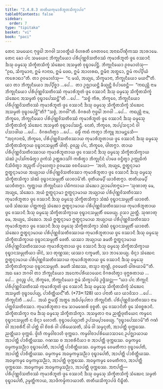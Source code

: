 ```yaml
---
title: "2.4.8.3 ᨲᨲᩥᨿᨠᩩᨾᩣᩁᩥᨽᩪᨲᩈᩥᨠ᩠ᨡᩣᨸᨴ"
tableOfContents: false
sidebar:
  order: 7
type: "tipitaka"
basket: "vi"
book: "paci"
---
```



<DynamicBreadcrumb />

<Division number="1130" book="paci">

<Paragraph number="3316" book="paci">
ᨲᩮᨶ ᩈᨾᨿᩮᨶ ᨻᩩᨴ᩠ᨵᩮᩤ ᨽᨣᩅᩤ ᩈᩣᩅᨲ᩠ᨳᩥᨿᩴ ᩅᩥᩉᩁᨲᩥ ᨩᩮᨲᩅᨶᩮ ᩋᨶᩣᨳᨸᩥᨱ᩠ᨯᩥᨠᩔ ᩋᩣᩁᩣᨾᩮ. ᨲᩮᨶ ᨡᩮᩣ ᨸᨶ ᩈᨾᨿᩮᨶ ᨽᩥᨠ᩠ᨡᩩᨶᩥᨿᩮᩣ ᨸᩁᩥᨸᩩᨱ᩠ᨱᩅᩦᩈᨲᩥᩅᩔᩴ ᨠᩩᨾᩣᩁᩥᨽᩪᨲᩴ ᨴ᩠ᩅᩮ ᩅᩔᩣᨶᩥ ᨨᩈᩩ ᨵᨾ᩠ᨾᩮᩈᩩ ᩈᩥᨠ᩠ᨡᩥᨲᩈᩥᨠ᩠ᨡᩴ ᩈᩴᨥᩮᨶ ᩋᩈᨾ᩠ᨾᨲᩴ ᩅᩩᨭ᩠ᨮᩣᨸᩮᨶ᩠ᨲᩥ. ᨽᩥᨠ᩠ᨡᩩᨶᩥᨿᩮᩣ ᩑᩅᨾᩣᩉᩴᩈᩩ—  “ᩑᨳ, ᩈᩥᨠ᩠ᨡᨾᩣᨶᩣ, ᩍᨾᩴ ᨩᩣᨶᩣᨳ, ᩍᨾᩴ ᨴᩮᨳ, ᩍᨾᩴ ᩋᩣᩉᩁᨳ, ᩍᨾᩥᨶᩣ ᩋᨲ᩠ᨳᩮᩣ, ᩍᨾᩴ ᨠᨸ᩠ᨸᩥᨿᩴ ᨠᩁᩮᩣᨳᩣ”ᨲᩥ. ᨲᩣ ᩑᩅᨾᩣᩉᩴᩈᩩ—  “ᨶ ᨾᨿᩴ, ᩋᨿ᩠ᨿᩮ, ᩈᩥᨠ᩠ᨡᨾᩣᨶᩣ, ᨽᩥᨠ᩠ᨡᩩᨶᩥᨿᩮᩣ ᨾᨿᨶ᩺”ᨲᩥ.
</Paragraph>

<Paragraph number="3317" book="paci">
ᨿᩣ ᨲᩣ ᨽᩥᨠ᩠ᨡᩩᨶᩥᨿᩮᩣ ᩋᨸ᩠ᨸᩥᨧ᩠ᨨᩣ …ᨸᩮ…  ᨲᩣ ᩏᨩ᩠ᨫᩣᨿᨶ᩠ᨲᩥ ᨡᩥᨿ᩠ᨿᨶ᩠ᨲᩥ ᩅᩥᨸᩣᨧᩮᨶ᩠ᨲᩥ—  “ᨠᨳᨬ᩠ᩉᩥ ᨶᩣᨾ ᨽᩥᨠ᩠ᨡᩩᨶᩥᨿᩮᩣ ᨸᩁᩥᨸᩩᨱ᩠ᨱᩅᩦᩈᨲᩥᩅᩔᩴ ᨠᩩᨾᩣᩁᩥᨽᩪᨲᩴ ᨴ᩠ᩅᩮ ᩅᩔᩣᨶᩥ ᨨᩈᩩ ᨵᨾ᩠ᨾᩮᩈᩩ ᩈᩥᨠ᩠ᨡᩥᨲᩈᩥᨠ᩠ᨡᩴ ᩈᩴᨥᩮᨶ ᩋᩈᨾ᩠ᨾᨲᩴ ᩅᩩᨭ᩠ᨮᩣᨸᩮᩔᨶ᩠ᨲᩦ”ᨲᩥ …ᨸᩮ…  “ᩈᨧ᩠ᨧᩴ ᨠᩥᩁ, ᨽᩥᨠ᩠ᨡᩅᩮ, ᨽᩥᨠ᩠ᨡᩩᨶᩥᨿᩮᩣ ᨸᩁᩥᨸᩩᨱ᩠ᨱᩅᩦᩈᨲᩥᩅᩔᩴ ᨠᩩᨾᩣᩁᩥᨽᩪᨲᩴ ᨴ᩠ᩅᩮ ᩅᩔᩣᨶᩥ ᨨᩈᩩ ᨵᨾ᩠ᨾᩮᩈᩩ ᩈᩥᨠ᩠ᨡᩥᨲᩈᩥᨠ᩠ᨡᩴ ᩈᩴᨥᩮᨶ ᩋᩈᨾ᩠ᨾᨲᩴ ᩅᩩᨭ᩠ᨮᩣᨸᩮᨶ᩠ᨲᩦ”ᨲᩥ? “ᩈᨧ᩠ᨧᩴ, ᨽᨣᩅᩤ”ᨲᩥ. ᩅᩥᨣᩁᩉᩥ ᨻᩩᨴ᩠ᨵᩮᩤ ᨽᨣᩅᩤ …ᨸᩮ…  ᨠᨳᨬ᩠ᩉᩥ ᨶᩣᨾ, ᨽᩥᨠ᩠ᨡᩅᩮ, ᨽᩥᨠ᩠ᨡᩩᨶᩥᨿᩮᩣ ᨸᩁᩥᨸᩩᨱ᩠ᨱᩅᩦᩈᨲᩥᩅᩔᩴ ᨠᩩᨾᩣᩁᩥᨽᩪᨲᩴ ᨴ᩠ᩅᩮ ᩅᩔᩣᨶᩥ ᨨᩈᩩ ᨵᨾ᩠ᨾᩮᩈᩩ ᩈᩥᨠ᩠ᨡᩥᨲᩈᩥᨠ᩠ᨡᩴ ᩈᩴᨥᩮᨶ ᩋᩈᨾ᩠ᨾᨲᩴ ᩅᩩᨭ᩠ᨮᩣᨸᩮᩔᨶ᩠ᨲᩥ. ᨶᩮᨲᩴ, ᨽᩥᨠ᩠ᨡᩅᩮ, ᩋᨸ᩠ᨸᩈᨶ᩠ᨶᩣᨶᩴ ᩅᩤ ᨸᩈᩣᨴᩤᨿ …ᨸᩮ…  ᩅᩥᨣᩁᩉᩥᨲ᩠ᩅᩣ …ᨸᩮ…  ᨵᨾ᩠ᨾᩥᩴ ᨠᨳᩴ ᨠᨲ᩠ᩅᩣ ᨽᩥᨠ᩠ᨡᩪ ᩋᩣᨾᨶ᩠ᨲᩮᩈᩥ—  “ᩋᨶᩩᨩᩣᨶᩣᨾᩥ, ᨽᩥᨠ᩠ᨡᩅᩮ, ᨸᩁᩥᨸᩩᨱ᩠ᨱᩅᩦᩈᨲᩥᩅᩔᩣᨿ ᨠᩩᨾᩣᩁᩥᨽᩪᨲᩣᨿ ᨴ᩠ᩅᩮ ᩅᩔᩣᨶᩥ ᨨᩈᩩ ᨵᨾ᩠ᨾᩮᩈᩩ ᩈᩥᨠ᩠ᨡᩥᨲᩈᩥᨠ᩠ᨡᩣᨿ ᩅᩩᨭ᩠ᨮᩣᨶᩈᨾ᩠ᨾᩩᨲᩥᩴ ᨴᩤᨲᩩᩴ. ᩑᩅᨬ᩠ᨧ ᨸᨶ, ᨽᩥᨠ᩠ᨡᩅᩮ, ᨴᩤᨲᨻ᩠ᨻᩣ. ᨲᩣᨿ ᨸᩁᩥᨸᩩᨱ᩠ᨱᩅᩦᩈᨲᩥᩅᩔᩣᨿ ᨠᩩᨾᩣᩁᩥᨽᩪᨲᩣᨿ ᨴ᩠ᩅᩮ ᩅᩔᩣᨶᩥ ᨨᩈᩩ ᨵᨾ᩠ᨾᩮᩈᩩ ᩈᩥᨠ᩠ᨡᩥᨲᩈᩥᨠ᩠ᨡᩣᨿ ᩈᩴᨥᩴ ᩏᨸᩈᩘᨠᨾᩥᨲ᩠ᩅᩣ ᩑᨠᩴᩈᩴ ᩏᨲ᩠ᨲᩁᩣᩈᩘᨣᩴ ᨠᩁᩥᨲ᩠ᩅᩣ ᨽᩥᨠ᩠ᨡᩩᨶᩦᨶᩴ ᨸᩣᨴᩮ ᩅᨶ᩠ᨴᩥᨲ᩠ᩅᩣ ᩏᨠ᩠ᨠᩩᨭᩥᨠᩴ ᨶᩥᩈᩦᨴᩥᨲ᩠ᩅᩣ ᩋᨬ᩠ᨩᩃᩥᩴ ᨸᨣ᩠ᨣᩉᩮᨲ᩠ᩅᩣ ᩑᩅᨾᩔ ᩅᨧᨶᩦᨿᩮᩣ—  ‘ᩋᩉᩴ, ᩋᨿ᩠ᨿᩮ, ᩍᨲ᩠ᨳᨶ᩠ᨶᩣᨾᩣ ᩍᨲ᩠ᨳᨶ᩠ᨶᩣᨾᩣᨿ ᩋᨿ᩠ᨿᩣᨿ ᨸᩁᩥᨸᩩᨱ᩠ᨱᩅᩦᩈᨲᩥᩅᩔᩣ ᨠᩩᨾᩣᩁᩥᨽᩪᨲᩣ ᨴ᩠ᩅᩮ ᩅᩔᩣᨶᩥ ᨨᩈᩩ ᨵᨾ᩠ᨾᩮᩈᩩ ᩈᩥᨠ᩠ᨡᩥᨲᩈᩥᨠ᩠ᨡᩣ ᩈᩴᨥᩴ ᩅᩩᨭ᩠ᨮᩣᨶᩈᨾ᩠ᨾᩩᨲᩥᩴ ᨿᩣᨧᩣᨾᩦ’ᨲᩥ. ᨴᩩᨲᩥᨿᨾ᩠ᨸᩥ ᨿᩣᨧᩥᨲᨻ᩠ᨻᩣ. ᨲᨲᩥᨿᨾ᩠ᨸᩥ ᨿᩣᨧᩥᨲᨻ᩠ᨻᩣ. ᨻ᩠ᨿᨲ᩠ᨲᩣᨿ ᨽᩥᨠ᩠ᨡᩩᨶᩥᨿᩣ ᨸᨭᩥᨻᩃᩣᨿ ᩈᩴᨥᩮᩣ ᨬᩣᨸᩮᨲᨻ᩠ᨻᩮᩣ—
</Paragraph>

</Division>
<Division number="1131" book="paci">

<Paragraph number="3318" book="paci">
‘ᩈᩩᨱᩣᨲᩩ ᨾᩮ, ᩋᨿ᩠ᨿᩮ, ᩈᩴᨥᩮᩣ. ᩋᨿᩴ ᩍᨲ᩠ᨳᨶ᩠ᨶᩣᨾᩣ ᩍᨲ᩠ᨳᨶ᩠ᨶᩣᨾᩣᨿ ᩋᨿ᩠ᨿᩣᨿ ᨸᩁᩥᨸᩩᨱ᩠ᨱᩅᩦᩈᨲᩥᩅᩔᩣ ᨠᩩᨾᩣᩁᩥᨽᩪᨲᩣ ᨴ᩠ᩅᩮ ᩅᩔᩣᨶᩥ ᨨᩈᩩ ᨵᨾ᩠ᨾᩮᩈᩩ ᩈᩥᨠ᩠ᨡᩥᨲᩈᩥᨠ᩠ᨡᩣ ᩈᩴᨥᩴ ᩅᩩᨭ᩠ᨮᩣᨶᩈᨾ᩠ᨾᩩᨲᩥᩴ ᨿᩣᨧᨲᩥ. ᨿᨴᩥ ᩈᩴᨥᩔ ᨸᨲ᩠ᨲᨠᩃᩖᩴ ᩈᩴᨥᩮᩣ ᩍᨲ᩠ᨳᨶ᩠ᨶᩣᨾᩣᨿ ᨸᩁᩥᨸᩩᨱ᩠ᨱᩅᩦᩈᨲᩥᩅᩔᩣᨿ ᨠᩩᨾᩣᩁᩥᨽᩪᨲᩣᨿ ᨴ᩠ᩅᩮ ᩅᩔᩣᨶᩥ ᨨᩈᩩ ᨵᨾ᩠ᨾᩮᩈᩩ ᩈᩥᨠ᩠ᨡᩥᨲᩈᩥᨠ᩠ᨡᩣᨿ ᩅᩩᨭ᩠ᨮᩣᨶᩈᨾ᩠ᨾᩩᨲᩥᩴ ᨴᨴᩮᨿ᩠ᨿ. ᩑᩈᩣ ᨬᨲ᩠ᨲᩥ.
</Paragraph>

<Paragraph number="3319" book="paci">
ᩈᩩᨱᩣᨲᩩ ᨾᩮ, ᩋᨿ᩠ᨿᩮ, ᩈᩴᨥᩮᩣ. ᩋᨿᩴ ᩍᨲ᩠ᨳᨶ᩠ᨶᩣᨾᩣ ᩍᨲ᩠ᨳᨶ᩠ᨶᩣᨾᩣᨿ ᩋᨿ᩠ᨿᩣᨿ ᨸᩁᩥᨸᩩᨱ᩠ᨱᩅᩦᩈᨲᩥᩅᩔᩣ ᨠᩩᨾᩣᩁᩥᨽᩪᨲᩣ ᨴ᩠ᩅᩮ ᩅᩔᩣᨶᩥ ᨨᩈᩩ ᨵᨾ᩠ᨾᩮᩈᩩ ᩈᩥᨠ᩠ᨡᩥᨲᩈᩥᨠ᩠ᨡᩣ ᩈᩴᨥᩴ ᩅᩩᨭ᩠ᨮᩣᨶᩈᨾ᩠ᨾᩩᨲᩥᩴ ᨿᩣᨧᨲᩥ. ᩈᩴᨥᩮᩣ ᩍᨲ᩠ᨳᨶ᩠ᨶᩣᨾᩣᨿ ᨸᩁᩥᨸᩩᨱ᩠ᨱᩅᩦᩈᨲᩥᩅᩔᩣᨿ ᨠᩩᨾᩣᩁᩥᨽᩪᨲᩣᨿ ᨴ᩠ᩅᩮ ᩅᩔᩣᨶᩥ ᨨᩈᩩ ᨵᨾ᩠ᨾᩮᩈᩩ ᩈᩥᨠ᩠ᨡᩥᨲᩈᩥᨠ᩠ᨡᩣᨿ ᩅᩩᨭ᩠ᨮᩣᨶᩈᨾ᩠ᨾᩩᨲᩥᩴ ᨴᩮᨲᩥ. ᨿᩔᩣ ᩋᨿ᩠ᨿᩣᨿ ᨡᨾᨲᩥ ᩍᨲ᩠ᨳᨶ᩠ᨶᩣᨾᩣᨿ ᨸᩁᩥᨸᩩᨱ᩠ᨱᩅᩦᩈᨲᩥᩅᩔᩣᨿ ᨠᩩᨾᩣᩁᩥᨽᩪᨲᩣᨿ ᨴ᩠ᩅᩮ ᩅᩔᩣᨶᩥ ᨨᩈᩩ ᨵᨾ᩠ᨾᩮᩈᩩ ᩈᩥᨠ᩠ᨡᩥᨲᩈᩥᨠ᩠ᨡᩣᨿ ᩅᩩᨭ᩠ᨮᩣᨶᩈᨾ᩠ᨾᩩᨲᩥᨿᩣ ᨴᩤᨶᩴ, ᩈᩣ ᨲᩩᨱ᩠ᩉᩔ; ᨿᩔᩣ ᨶᨠ᩠ᨡᨾᨲᩥ, ᩈᩣ ᨽᩣᩈᩮᨿ᩠ᨿ.
</Paragraph>

<Paragraph number="3320" book="paci">
ᨴᩥᨶ᩠ᨶᩣ ᩈᩴᨥᩮᨶ ᩍᨲ᩠ᨳᨶ᩠ᨶᩣᨾᩣᨿ ᨸᩁᩥᨸᩩᨱ᩠ᨱᩅᩦᩈᨲᩥᩅᩔᩣᨿ ᨠᩩᨾᩣᩁᩥᨽᩪᨲᩣᨿ ᨴ᩠ᩅᩮ ᩅᩔᩣᨶᩥ ᨨᩈᩩ ᨵᨾ᩠ᨾᩮᩈᩩ ᩈᩥᨠ᩠ᨡᩥᨲᩈᩥᨠ᩠ᨡᩣᨿ ᩅᩩᨭ᩠ᨮᩣᨶᩈᨾ᩠ᨾᩩᨲᩥ. ᨡᨾᨲᩥ ᩈᩴᨥᩔ, ᨲᩈ᩠ᨾᩣ ᨲᩩᨱ᩠ᩉᩦ, ᩑᩅᨾᩮᨲᩴ ᨵᩤᩁᨿᩣᨾᩦ’”ᨲᩥ.
</Paragraph>

<Paragraph number="3321" book="paci">
ᩋᨳ ᨡᩮᩣ ᨽᨣᩅᩤ ᨲᩣ ᨽᩥᨠ᩠ᨡᩩᨶᩥᨿᩮᩣ ᩋᨶᩮᨠᨸᩁᩥᨿᩣᨿᩮᨶ ᩅᩥᨣᩁᩉᩥᨲ᩠ᩅᩣ ᨴᩩᨻ᩠ᨽᩁᨲᩣᨿ …ᨸᩮ…  ᩑᩅᨬ᩠ᨧ ᨸᨶ, ᨽᩥᨠ᩠ᨡᩅᩮ, ᨽᩥᨠ᩠ᨡᩩᨶᩥᨿᩮᩣ ᩍᨾᩴ ᩈᩥᨠ᩠ᨡᩣᨸᨴᩴ ᩏᨴ᩠ᨴᩥᩈᨶ᩠ᨲᩩ—
</Paragraph>

</Division>
<Division number="1132" book="paci">

<Paragraph number="3322" book="paci">
<Emphasis>“ᨿᩣ ᨸᨶ ᨽᩥᨠ᩠ᨡᩩᨶᩦ ᨸᩁᩥᨸᩩᨱ᩠ᨱᩅᩦᩈᨲᩥᩅᩔᩴ ᨠᩩᨾᩣᩁᩥᨽᩪᨲᩴ ᨴ᩠ᩅᩮ ᩅᩔᩣᨶᩥ ᨨᩈᩩ ᨵᨾ᩠ᨾᩮᩈᩩ ᩈᩥᨠ᩠ᨡᩥᨲᩈᩥᨠ᩠ᨡᩴ ᩈᩴᨥᩮᨶ ᩋᩈᨾ᩠ᨾᨲᩴ ᩅᩩᨭ᩠ᨮᩣᨸᩮᨿ᩠ᨿ, ᨸᩣᨧᩥᨲ᩠ᨲᩥᨿᨶ᩺”</Emphasis>ᨲᩥ. (*73*:<Emphasis>128</Emphasis>)
</Paragraph>

</Division>
<Division number="1133" book="paci">

<Paragraph number="3323" book="paci">
<Emphasis>ᨿᩣ ᨸᨶᩣ</Emphasis>ᨲᩥ ᨿᩣ ᨿᩣᨴᩥᩈᩣ …ᨸᩮ…  <Emphasis>ᨽᩥᨠ᩠ᨡᩩᨶᩦ</Emphasis>ᨲᩥ …ᨸᩮ…  ᩋᨿᩴ ᩍᨾᩈ᩠ᨾᩥᩴ ᩋᨲ᩠ᨳᩮ ᩋᨵᩥᨸ᩠ᨸᩮᨲᩣ ᨽᩥᨠ᩠ᨡᩩᨶᩦᨲᩥ.
</Paragraph>

<Paragraph number="3324" book="paci">
<Emphasis>ᨸᩁᩥᨸᩩᨱ᩠ᨱᩅᩦᩈᨲᩥᩅᩔᩣ</Emphasis> ᨶᩣᨾ ᨸᨲ᩠ᨲᩅᩦᩈᨲᩥᩅᩔᩣ. <Emphasis>ᨠᩩᨾᩣᩁᩥᨽᩪᨲᩣ</Emphasis> ᨶᩣᨾ ᩈᩣᨾᨱᩮᩁᩦ ᩅᩩᨧ᩠ᨧᨲᩥ. <Emphasis>ᨴ᩠ᩅᩮ ᩅᩔᩣᨶᩦ</Emphasis>ᨲᩥ ᨴ᩠ᩅᩮ ᩈᩴᩅᨧ᩠ᨨᩁᩣᨶᩥ. <Emphasis>ᩈᩥᨠ᩠ᨡᩥᨲᩈᩥᨠ᩠ᨡᩣ</Emphasis> ᨶᩣᨾ ᨨᩈᩩ ᨵᨾ᩠ᨾᩮᩈᩩ ᩈᩥᨠ᩠ᨡᩥᨲᩈᩥᨠ᩠ᨡᩣ. <Emphasis>ᩋᩈᨾ᩠ᨾᨲᩣ</Emphasis> ᨶᩣᨾ ᨬᨲ᩠ᨲᩥᨴᩩᨲᩥᨿᩮᨶ ᨠᨾ᩠ᨾᩮᨶ ᩅᩩᨭ᩠ᨮᩣᨶᩈᨾ᩠ᨾᩩᨲᩥ ᨶ ᨴᩥᨶ᩠ᨶᩣ ᩉᩮᩣᨲᩥ. <Emphasis>ᩅᩩᨭ᩠ᨮᩣᨸᩮᨿ᩠ᨿᩣ</Emphasis>ᨲᩥ ᩏᨸᩈᨾ᩠ᨸᩣᨴᩮᨿ᩠ᨿ.
</Paragraph>

<Paragraph number="3325" book="paci">
“ᩅᩩᨭ᩠ᨮᩣᨸᩮᩔᩣᨾᩦ”ᨲᩥ ᨣᨱᩴ ᩅᩤ ᩋᩣᨧᩁᩥᨶᩥᩴ ᩅᩤ ᨸᨲ᩠ᨲᩴ ᩅᩤ ᨧᩦᩅᩁᩴ ᩅᩤ ᨸᩁᩥᨿᩮᩈᨲᩥ, ᩈᩦᨾᩴ ᩅᩤ ᩈᨾ᩠ᨾᨶ᩠ᨶᨲᩥ, ᩋᩣᨸᨲ᩠ᨲᩥ ᨴᩩᨠ᩠ᨠᨭᩔ. ᨬᨲ᩠ᨲᩥᨿᩣ ᨴᩩᨠ᩠ᨠᨭᩴ. ᨴ᩠ᩅᩦᩉᩥ ᨠᨾ᩠ᨾᩅᩤᨧᩣᩉᩥ ᨴᩩᨠ᩠ᨠᨭᩣ. ᨠᨾ᩠ᨾᩅᩤᨧᩣᨸᩁᩥᨿᩮᩣᩈᩣᨶᩮ ᩏᨸᨩ᩠ᨫᩣᨿᩣᨿ ᩋᩣᨸᨲ᩠ᨲᩥ ᨸᩣᨧᩥᨲ᩠ᨲᩥᨿᩔ. ᨣᨱᩔ ᨧ ᩋᩣᨧᩁᩥᨶᩥᨿᩣ ᨧ ᩋᩣᨸᨲ᩠ᨲᩥ ᨴᩩᨠ᩠ᨠᨭᩔ.
</Paragraph>

</Division>
<Division number="1134" book="paci">

<Paragraph number="3326" book="paci">
ᨵᨾ᩠ᨾᨠᨾ᩠ᨾᩮ ᨵᨾ᩠ᨾᨠᨾ᩠ᨾᩈᨬ᩠ᨬᩣ ᩅᩩᨭ᩠ᨮᩣᨸᩮᨲᩥ, ᩋᩣᨸᨲ᩠ᨲᩥ ᨸᩣᨧᩥᨲ᩠ᨲᩥᨿᩔ. ᨵᨾ᩠ᨾᨠᨾ᩠ᨾᩮ ᩅᩮᨾᨲᩥᨠᩣ ᩅᩩᨭ᩠ᨮᩣᨸᩮᨲᩥ, ᩋᩣᨸᨲ᩠ᨲᩥ ᨸᩣᨧᩥᨲ᩠ᨲᩥᨿᩔ. ᨵᨾ᩠ᨾᨠᨾ᩠ᨾᩮ ᩋᨵᨾ᩠ᨾᨠᨾ᩠ᨾᩈᨬ᩠ᨬᩣ ᩅᩩᨭ᩠ᨮᩣᨸᩮᨲᩥ, ᩋᩣᨸᨲ᩠ᨲᩥ ᨸᩣᨧᩥᨲ᩠ᨲᩥᨿᩔ.
</Paragraph>

<Paragraph number="3327" book="paci">
ᩋᨵᨾ᩠ᨾᨠᨾ᩠ᨾᩮ ᨵᨾ᩠ᨾᨠᨾ᩠ᨾᩈᨬ᩠ᨬᩣ, ᩋᩣᨸᨲ᩠ᨲᩥ ᨴᩩᨠ᩠ᨠᨭᩔ. ᩋᨵᨾ᩠ᨾᨠᨾ᩠ᨾᩮ ᩅᩮᨾᨲᩥᨠᩣ, ᩋᩣᨸᨲ᩠ᨲᩥ ᨴᩩᨠ᩠ᨠᨭᩔ. ᩋᨵᨾ᩠ᨾᨠᨾ᩠ᨾᩮ ᩋᨵᨾ᩠ᨾᨠᨾ᩠ᨾᩈᨬ᩠ᨬᩣ, ᩋᩣᨸᨲ᩠ᨲᩥ ᨴᩩᨠ᩠ᨠᨭᩔ.
</Paragraph>

</Division>
<Division number="1135" book="paci">

<Paragraph number="3328" book="paci">
ᩋᨶᩣᨸᨲ᩠ᨲᩥ—  ᨸᩁᩥᨸᩩᨱ᩠ᨱᩅᩦᩈᨲᩥᩅᩔᩴ ᨠᩩᨾᩣᩁᩥᨽᩪᨲᩴ ᨴ᩠ᩅᩮ ᩅᩔᩣᨶᩥ ᨨᩈᩩ ᨵᨾ᩠ᨾᩮᩈᩩ ᩈᩥᨠ᩠ᨡᩥᨲᩈᩥᨠ᩠ᨡᩴ ᩈᩴᨥᩮᨶ ᩈᨾ᩠ᨾᨲᩴ ᩅᩩᨭ᩠ᨮᩣᨸᩮᨲᩥ, ᩏᨾ᩠ᨾᨲ᩠ᨲᩥᨠᩣᨿ, ᩋᩣᨴᩥᨠᨾ᩠ᨾᩥᨠᩣᨿᩣᨲᩥ.

</Paragraph>
</Division>

<Paragraph number="3329" type="center" book="paci">
ᨲᨲᩥᨿᩈᩥᨠ᩠ᨡᩣᨸᨴᩴ ᨶᩥᨭ᩠ᨮᩥᨲᩴ.
</Paragraph>